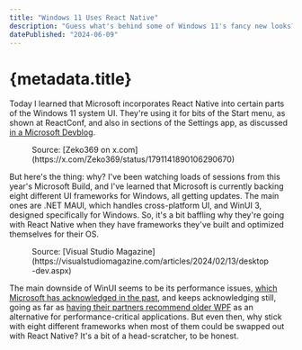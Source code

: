 ```yaml
---
title: "Windows 11 Uses React Native"
description: "Guess what's behind some of Windows 11's fancy new looks? Yep, it's the mobile app framework."
datePublished: "2024-06-09"
---
```




# {metadata.title}

Today I learned that Microsoft incorporates React Native into certain parts of the Windows 11 system UI. They're using it for bits of the Start menu, as shown at ReactConf, and also in sections of the Settings app, as discussed [in a Microsoft Devblog](https://devblogs.microsoft.com/react-native/rnw-settings-win11/).

<Figure
  src={reactConfImg}
  alt="A presentation slide displayed at ReactConf shows a section of the Windows 11 Start menu, highlighting that parts of the system UI are built using React Native. The slide features the React Native logo and a screenshot of the Start menu with pinned apps and recommended items."
>
  Source: [Zeko369 on x.com](https://x.com/Zeko369/status/1791141890106290670)
</Figure>

But here's the thing: why? I've been watching loads of sessions from this year's Microsoft Build, and I've learned that Microsoft is currently backing eight different UI frameworks for Windows, all getting updates. The main ones are .NET MAUI, which handles cross-platform UI, and WinUI 3, designed specifically for Windows. So, it's a bit baffling why they're going with React Native when they have frameworks they've built and optimized themselves for their OS.

<Figure
  src={desktopUiImg}
  alt="A comparison chart outlining the features of eight different UI frameworks supported by Microsoft for Windows development, including .NET MAUI, Blazor Hybrid, React Native, UWP XAML, Win32, Windows Forms, WinUI 3, and WPF."
>
  Source: [Visual Studio
  Magazine](https://visualstudiomagazine.com/articles/2024/02/13/desktop-dev.aspx)
</Figure>

The main downside of WinUI seems to be its performance issues, [which Microsoft has acknowledged in the past](https://www.windowslatest.com/2021/11/19/microsoft-windows-11-winui-performance-focus/), and keeps acknowledging still, going as far as [having their partners recommend older WPF](https://youtube.com/clip/Ugkx2EXI90XkSXL34kcYtR6dTtC14bhdLUCV?si=UdQt06udOqPj7Fxl) as an alternative for performance-critical applications. But even then, why stick with eight different frameworks when most of them could be swapped out with React Native? It's a bit of a head-scratcher, to be honest.

<DatePublished dateTime={metadata.datePublished} />
